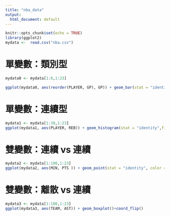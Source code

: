 ```yaml
---
title: "nba_data"
output:
  html_document: default
---
```


```r
knitr::opts_chunk$set(echo = TRUE)
library(ggplot2)
mydata <-  read.csv("nba.csv")
```



# 單變數：類別型
```r

mydata0 <- mydata[1:8,1:23]

ggplot(mydata0, aes(reorder(PLAYER, GP), GP)) + geom_bar(stat = "identity",fill = "red") + coord_flip()                                                                         
```

# 單變數：連續型
```r

mydata1 <- mydata[1:30,1:23]
ggplot(mydata1, aes(PLAYER, REB)) + geom_histogram(stat = "identity",fill = "green") + coord_flip()                                                            
```

# 雙變數：連續 vs 連續
```r

mydata2 <- mydata[1:100,1:23]
ggplot(mydata2, aes(MIN, PTS )) + geom_point(stat = "identity", color = "blue")                                                                       
```

# 雙變數：離散 vs 連續
```r

mydata3 <- mydata[1:100,1:23]
ggplot(mydata3, aes(TEAM, AST)) + geom_boxplot()+coord_flip()                                                                         
```


